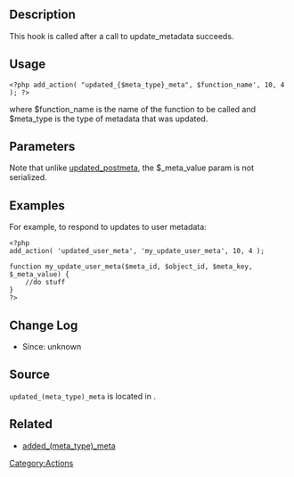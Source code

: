 == Description ==
This hook is called after a call to update_metadata succeeds.

== Usage ==

<pre><?php add_action( "updated_{$meta_type}_meta", $function_name', 10, 4 ); ?></pre>

where $function_name is the name of the function to be called and $meta_type is the type of metadata that was updated.

== Parameters ==
{{Parameter|$meta_id|int|ID of the row being updated}}
{{Parameter|$object_id|int|ID of the object the metadata applies to}}
{{Parameter|$meta_key|string|Metadata key}}
{{Parameter|$_meta_value|mixed|Metadata value. Must be serializable if non-scalar.}}

Note that unlike [[Plugin_API/Action_Reference/updated_postmeta|updated_postmeta]], the $_meta_value param is not serialized.

== Examples ==
For example, to respond to updates to user metadata:

<pre><?php
add_action( 'updated_user_meta', 'my_update_user_meta', 10, 4 );

function my_update_user_meta($meta_id, $object_id, $meta_key, $_meta_value) {
	//do stuff
}
?></pre>

== Change Log ==

* Since: unknown

== Source ==

<tt>updated_(meta_type)_meta</tt> is located in {{Trac|wp-includes/meta.php}}.

== Related ==
* [[Plugin_API/Action_Reference/added_(meta_type)_meta|added_(meta_type)_meta]]

{{Stub}}
[[Category:Actions]]